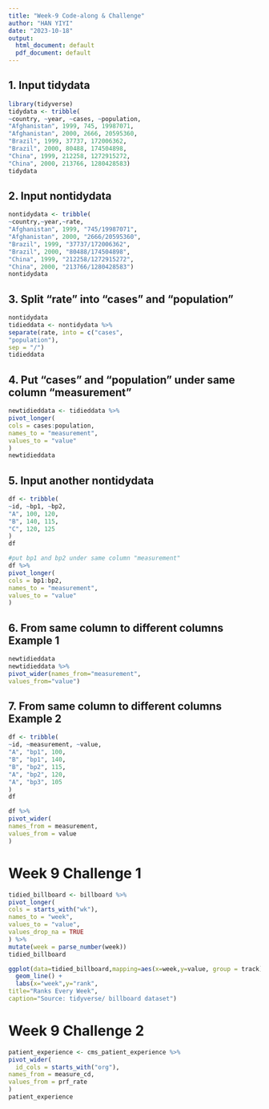 ```yaml
---
title: "Week-9 Code-along & Challenge"
author: "HAN YIYI"
date: "2023-10-18"
output:
  html_document: default
  pdf_document: default
---
```


## 1. Input tidydata
```r
library(tidyverse)
tidydata <- tribble(
~country, ~year, ~cases, ~population,
"Afghanistan", 1999, 745, 19987071,
"Afghanistan", 2000, 2666, 20595360,
"Brazil", 1999, 37737, 172006362,
"Brazil", 2000, 80488, 174504898,
"China", 1999, 212258, 1272915272,
"China", 2000, 213766, 1280428583)
tidydata
```
## 2. Input nontidydata
```r
nontidydata <- tribble(
~country,~year,~rate,
"Afghanistan", 1999, "745/19987071",
"Afghanistan", 2000, "2666/20595360",
"Brazil", 1999, "37737/172006362",
"Brazil", 2000, "80488/174504898",
"China", 1999, "212258/1272915272",
"China", 2000, "213766/1280428583")
nontidydata
```
## 3. Split "rate" into "cases" and "population"
```r
nontidydata
tidieddata <- nontidydata %>%
separate(rate, into = c("cases",
"population"),
sep = "/")
tidieddata
```
## 4. Put "cases" and "population" under same column "measurement"
```r
newtidieddata <- tidieddata %>%
pivot_longer(
cols = cases:population,
names_to = "measurement",
values_to = "value"
)
newtidieddata
```
## 5. Input another nontidydata
```r
df <- tribble(
~id, ~bp1, ~bp2,
"A", 100, 120,
"B", 140, 115,
"C", 120, 125
)
df

#put bp1 and bp2 under same column "measurement"
df %>%
pivot_longer(
cols = bp1:bp2,
names_to = "measurement",
values_to = "value"
)
```
## 6. From same column to different columns Example 1
```r
newtidieddata
newtidieddata %>%
pivot_wider(names_from="measurement",
values_from="value")
```
## 7. From same column to different columns Example 2
```r
df <- tribble(
~id, ~measurement, ~value,
"A", "bp1", 100,
"B", "bp1", 140,
"B", "bp2", 115,
"A", "bp2", 120,
"A", "bp3", 105
)
df

df %>%
pivot_wider(
names_from = measurement,
values_from = value
)
```

# Week 9 Challenge 1
```r
tidied_billboard <- billboard %>%
pivot_longer(
cols = starts_with("wk"),
names_to = "week",
values_to = "value",
values_drop_na = TRUE
) %>%
mutate(week = parse_number(week))
tidied_billboard
```

```r
ggplot(data=tidied_billboard,mapping=aes(x=week,y=value, group = track)) + 
  geom_line() + 
  labs(x="week",y="rank", 
title="Ranks Every Week", 
caption="Source: tidyverse/ billboard dataset")
```

# Week 9 Challenge 2
```r
patient_experience <- cms_patient_experience %>%
pivot_wider(
  id_cols = starts_with("org"),
names_from = measure_cd,
values_from = prf_rate
)
patient_experience
```